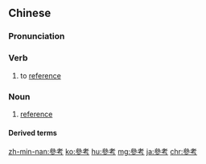 ==Chinese==
{{zh-forms|s=参考}}

===Pronunciation===
{{zh-pron
|m=cānkǎo
|c=caam1 haau2
|h=pfs=chhâm-kháu
|md=chăng-kō̤
|mn=xm,zz,tw:chham-khó/qz:chham-khóⁿ
|ma=Zh-cankao.ogg
|cat=v,n
}}

===Verb===
{{zh-verb}}

# to [[reference]]

===Noun===
{{zh-noun}}

# [[reference]]
#: {{zh-x|參考 答案|'''reference''' answer}}
#: {{zh-x|參考 翻譯|'''reference''' translation}}

====Derived terms====
{{zh-der|參考書|參考文獻|僅供參考}}

{{zh-cat|Elementary}}

[[zh-min-nan:參考]]
[[ko:參考]]
[[hu:參考]]
[[mg:參考]]
[[ja:參考]]
[[chr:參考]]
